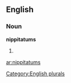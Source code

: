 ==English==

===Noun===
'''nippitatums'''

# {{plural of|[[nippitatum]]}}

[[Category:English plurals]]

[[ar:nippitatums]]